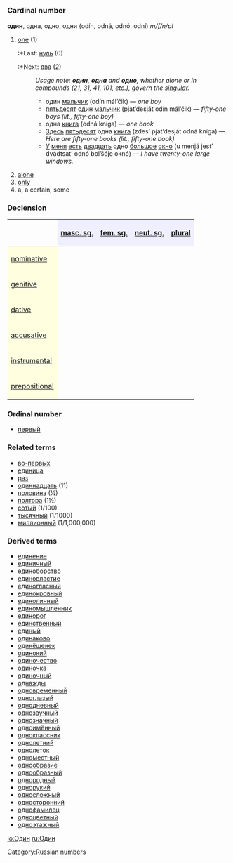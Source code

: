 =={{ru}}==
[[Category:Russian numbers]]
=== Cardinal number ===
'''один''', одна, одно, одни (odín, odná, odnó, odní) ''m/f/n/pl''

#[[one]] (1)
#:*Last: [[нуль]] (0)
#:*Next: [[два]] (2)
#:''Usage note: '''один''', '''одна''' and '''одно''', whether alone or in compounds (21, 31, 41, 101, etc.), govern the [[singular]].''
#:*один [[мальчик]] (odín mál’čik) — ''one boy''
#:*[[пятьдесят]] один [[мальчик]] (pjat’desját odín mál’čik) — ''fifty-one boys (lit., fifty-one boy)''
#:*одна [[книга]] (odná kníga) — ''one book''
#:*[[Здесь]] [[пятьдесят]] одна [[книга]] (zdes’ pjat’desját odná kníga) — ''Here are fifty-one books (lit., fifty-one book)''
#:*[[У]] [[я|меня]] [[быть|есть]] [[двадцать]] одно [[большой|большое]] [[окно]] (u menjá jest’ dvádtsat’ odnó bol’šóje oknó) — ''I have twenty-one large windows.''
#[[alone]]
#[[only]]
# a, a certain, some

===Declension===
{| border="1" cellpadding="4" cellspacing="0"
!
! style="background-color: #EFEFFF" align="center"|[[masculine|masc. sg.]]
! style="background-color: #EFEFFF" align="center"|[[feminine|fem. sg.]]
! style="background-color: #EFEFFF" align="center"|[[neuter|neut. sg.]]
! style="background-color: #EFEFFF" align="center"|[[plural]]
|-
! style="background-color: #FFFFE0" align="left"|[[nominative case|nominative]]
| align="center"|{{Unicode|оди́н}}
| align="center"|{{Unicode|одна́}}
| align="center"|{{Unicode|одно́}}
| align="center"|{{Unicode|одни́}}
|-
! style="background-color: #FFFFE0" align="left"|[[genitive case|genitive]]
| align="center"|{{Unicode|одного́}}
| align="center"|{{Unicode|одно́й}}
| align="center"|{{Unicode|одного́}}
| align="center"|{{Unicode|одни́х}}
|-
! style="background-color: #FFFFE0" align="left"|[[dative case|dative]]
| align="center"|{{Unicode|одному́}}
| align="center"|{{Unicode|одно́й}}
| align="center"|{{Unicode|одному́}}
| align="center"|{{Unicode|одни́м}}
|-
! style="background-color: #FFFFE0" align="left"|[[accusative case|accusative]]
| align="center"|{{Unicode|оди́н, одного́}}
| align="center"|{{Unicode|одну́}}
| align="center"|{{Unicode|одно́}}
| align="center"|{{Unicode|одни́, одни́х}}
|-
! style="background-color: #FFFFE0" align="left"|[[instrumental case|instrumental]]
| align="center"|{{Unicode|одни́м}}
| align="center"|{{Unicode|одно́й, -о́ю}}
| align="center"|{{Unicode|одни́м}}
| align="center"|{{Unicode|одни́ми}}
|-
! style="background-color: #FFFFE0" align="left"|[[prepositional case|prepositional]]
| align="center"|{{Unicode|об одно́м}}
| align="center"|{{Unicode|об одно́й}}
| align="center"|{{Unicode|об одно́м}}
| align="center"|{{Unicode|об одни́х}}
|}

===Ordinal number===
*[[первый]]

===Related terms===
*[[во-первых]]
*[[единица]]
*[[раз]]
*[[одиннадцать]] (11)
*[[половина]] (½)
*[[полтора]] (1½)
*[[сотый]] (1/100)
*[[тысячный]] (1/1000)
*[[миллионный]] (1/1,000,000)

===Derived terms===
*[[единение]]
*[[единичный]]
*[[единоборство]]
*[[единовластие]]
*[[единогласный]]
*[[единокровный]]
*[[единоличный]]
*[[единомышленник]]
*[[единорог]]
*[[единственный]]
*[[единый]]
*[[одинаково]]
*[[одинёшенек]]
*[[одинокий]]
*[[одиночество]]
*[[одиночка]]
*[[одиночный]]
*[[однажды]]
*[[одновременный]]
*[[одноглазый]]
*[[однодневный]]
*[[однозвучный]]
*[[однозначный]]
*[[одноимённый]]
*[[одноклассник]]
*[[однолетний]]
*[[однолеток]]
*[[одноместный]]
*[[однообразие]]
*[[однообразный]]
*[[однородный]]
*[[однорукий]]
*[[односложный]]
*[[односторонний]]
*[[однофамилец]]
*[[одноцветный]]
*[[одноэтажный]]

[[io:Один]]
[[ru:Один]]